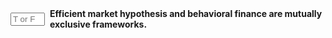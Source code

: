 ::: {.question-block}

<form onsubmit="event.preventDefault(); checkAnswerBox('module5_tf_q94','F')" style="display: flex; align-items: center; gap: 8px;">
<input type="text" id="module5_tf_q94" name="module5_tf_q94" maxlength="1" placeholder="T or F" style="width: 55px;" data-correct-answer="F" /> 
<label for="module5_tf_q94"><strong>Efficient market hypothesis and behavioral finance are mutually exclusive frameworks.</strong></label>
</form>

<div id="feedback-module5_tf_q94" class="feedback" data-status="" style="display:none;">
This is FALSE. They offer different perspectives; many investors use insights from both.
</div>

:::
